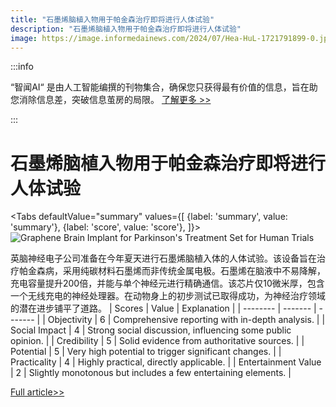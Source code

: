 ```yaml
---
title: "石墨烯脑植入物用于帕金森治疗即将进行人体试验"
description: "石墨烯脑植入物用于帕金森治疗即将进行人体试验"
image: https://image.informedainews.com/2024/07/Hea-HuL-1721791899-0.jpg
---
```



:::info

“智闻AI“ 是由人工智能编撰的刊物集合，确保您只获得最有价值的信息，旨在助您消除信息差，突破信息茧房的局限。  [了解更多 >>](/)

:::

# 石墨烯脑植入物用于帕金森治疗即将进行人体试验


<Tabs
	defaultValue="summary"
	values={[
	{label: 'summary', value: 'summary'},
	{label: 'score', value: 'score'},
]}>
<TabItem value="summary">
<img
  src="https://image.informedainews.com/2024/07/Hea-HuL-1721791899-0.jpg"
  alt="Graphene Brain Implant for Parkinson's Treatment Set for Human Trials"
/>



英脑神经电子公司准备在今年夏天进行石墨烯脑植入体的人体试验。该设备旨在治疗帕金森病，采用纯碳材料石墨烯而非传统金属电极。石墨烯在脑液中不易降解，充电容量提升200倍，并能与单个神经元进行精确通信。该芯片仅10微米厚，包含一个无线充电的神经处理器。在动物身上的初步测试已取得成功，为神经治疗领域的潜在进步铺平了道路。
</TabItem>
<TabItem value="score">
	| Scores     | Value   | Explanation |
	| -------- | ------- | ------- |
	| Objectivity  | 6    | Comprehensive reporting with in-depth analysis.    |
	| Social Impact | 4     | Strong social discussion, influencing some public opinion.    |
	| Credibility    | 5    | Solid evidence from authoritative sources.    |
	| Potential    | 5    | Very high potential to trigger significant changes.    |
	| Practicality    | 4    | Highly practical, directly applicable.    |
	| Entertainment Value    | 2    | Slightly monotonous but includes a few entertaining elements.    |
</TabItem>
</Tabs>

[Full article>>](https://www.cnbeta.com.tw/articles/science/1439272.htm)
